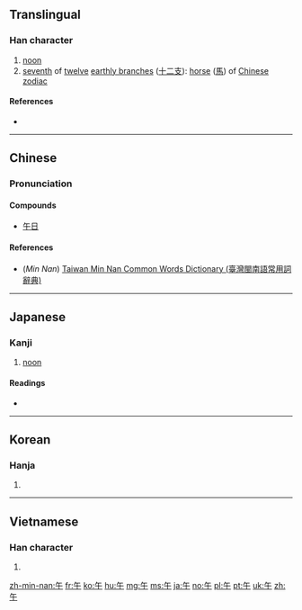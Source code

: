 {{also|牛|干}}
==Translingual==

===Han character===
{{Han char|rn=24|rad=十|as=02|sn=4|four=80400|canj=人十 (OJ), X人十 (XOJ)|ids=⿱𠂉十}}

# [[noon]]
# [[seventh]] of [[twelve]] [[earthly branch]]es ([[十二支]]): [[horse]] ([[馬]]) of [[W:Chinese zodiac|Chinese zodiac]]

====References====
* {{Han ref|kx=0156.040|dkj=02703|dj=0354.010|hdz=10406.010|uh=5348|ud=21320|bh=A4C8|bd=42184}}

----

==Chinese==
{{zh-forms}}

===Pronunciation===
{{zh-pron
|m=wǔ
|c=ng5
|mn=gō͘/ngó͘
|mn_note=gō͘ - vernacular, ngó͘ - literary
|mc=y
|oc=y
|cat=n
}}

====Compounds====
* [[午日]]

====References====
*(''Min Nan'') [http://twblg.dict.edu.tw/holodict_new/result_detail.jsp?n_no=786&curpage=1&sample=%E5%8D%88&radiobutton=1&querytarget=1&limit=20&pagenum=1&rowcount=6 Taiwan Min Nan Common Words Dictionary (臺灣閩南語常用詞辭典)]

----

==Japanese==

===Kanji===
{{ja-kanji|grade=2|rs=十02}}

# [[noon]]

====Readings====
* {{ja-readings
|goon=[[ご]] (go)
|kanon=[[ご]] (go)
|kun=[[うま]] (uma)}}

----

==Korean==

===Hanja===
{{ko-hanja|hangeul=오|eumhun=낮|rv=o|mr=o|y=o}}

# {{defn|lang=ko|sort=十02}}

----

==Vietnamese==

===Han character===
{{vi-hantu|[[ngọ]], [[ngỏ]], [[ngõ]]|rs=十02}}

# {{defn|lang=vi|sort=十02}}

[[zh-min-nan:午]]
[[fr:午]]
[[ko:午]]
[[hu:午]]
[[mg:午]]
[[ms:午]]
[[ja:午]]
[[no:午]]
[[pl:午]]
[[pt:午]]
[[uk:午]]
[[zh:午]]